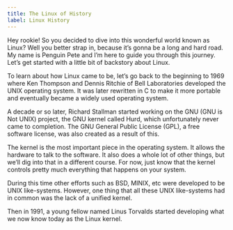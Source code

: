 ```yaml
---
title: The Linux of History
label: Linux History
---
```


Hey rookie! So you decided to dive into this wonderful world known as Linux? Well you better strap in, because it’s gonna be a long and hard road. My name is Penguin Pete and I’m here to guide you through this journey. Let’s get started with a little bit of backstory about Linux.

To learn about how Linux came to be, let’s go back to the beginning to 1969 where Ken Thompson and Dennis Ritchie of Bell Laboratories developed the UNIX operating system. It was later rewritten in C to make it more portable and eventually became a widely used operating system.

A decade or so later, Richard Stallman started working on the GNU (GNU is Not UNIX) project, the GNU kernel called Hurd, which unfortunately never came to completion. The GNU General Public License (GPL), a free software license, was also created as a result of this.

The kernel is the most important piece in the operating system. It allows the hardware to talk to the software. It also does a whole lot of other things, but we’ll dig into that in a different course. For now, just know that the kernel controls pretty much everything that happens on your system.

During this time other efforts such as BSD, MINIX, etc were developed to be UNIX like-systems. However, one thing that all these UNIX like-systems had in common was the lack of a unified kernel.

Then in 1991, a young fellow named Linus Torvalds started developing what we now know today as the Linux kernel.
